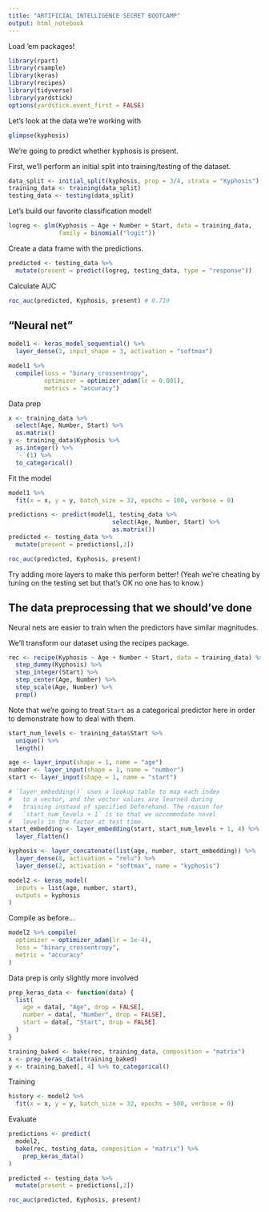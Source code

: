```yaml
---
title: "ARTIFICIAL INTELLIGENCE SECRET BOOTCAMP"
output: html_notebook
---
```


Load 'em packages!

```r
library(rpart)
library(rsample)
library(keras)
library(recipes)
library(tidyverse)
library(yardstick)
options(yardstick.event_first = FALSE)
```

Let's look at the data we're working with

```r
glimpse(kyphosis)
```

We're going to predict whether kyphosis is present.

First, we'll perform an initial split into training/testing of the dataset.

```r
data_split <- initial_split(kyphosis, prop = 3/4, strata = "Kyphosis")
training_data <- training(data_split)
testing_data <- testing(data_split)
```

Let's build our favorite classification model!

```r
logreg <- glm(Kyphosis ~ Age + Number + Start, data = training_data,
              family = binomial("logit"))
```

Create a data frame with the predictions.

```r
predicted <- testing_data %>% 
  mutate(present = predict(logreg, testing_data, type = "response"))
```

Calculate AUC

```r

roc_auc(predicted, Kyphosis, present) # 0.719
```

## "Neural net"

```r
model1 <- keras_model_sequential() %>% 
  layer_dense(2, input_shape = 3, activation = "softmax")

model1 %>% 
  compile(loss = "binary_crossentropy",
          optimizer = optimizer_adam(lr = 0.001),
          metrics = "accuracy")

```

Data prep

```r
x <- training_data %>% 
  select(Age, Number, Start) %>% 
  as.matrix()
y <- training_data$Kyphosis %>% 
  as.integer() %>% 
  `-`(1) %>% 
  to_categorical()
```

Fit the model

```r
model1 %>% 
  fit(x = x, y = y, batch_size = 32, epochs = 100, verbose = 0)
```

```r
predictions <- predict(model1, testing_data %>% 
                             select(Age, Number, Start) %>% 
                             as.matrix())
predicted <- testing_data %>% 
  mutate(present = predictions[,2])

roc_auc(predicted, Kyphosis, present)
```

Try adding more layers to make this perform better! (Yeah we're cheating by tuning on the testing set but that's OK no one has to know.)

## The data preprocessing that we should've done

Neural nets are easier to train when the predictors have similar magnitudes.

We'll transform our dataset using the recipes package.

```r
rec <- recipe(Kyphosis ~ Age + Number + Start, data = training_data) %>% 
  step_dummy(Kyphosis) %>% 
  step_integer(Start) %>%
  step_center(Age, Number) %>% 
  step_scale(Age, Number) %>% 
  prep()
```

Note that we're going to treat `Start` as a categorical predictor here in order to demonstrate how to deal with them.

```r
start_num_levels <- training_data$Start %>%
  unique() %>% 
  length()

age <- layer_input(shape = 1, name = "age")
number <- layer_input(shape = 1, name = "number")
start <- layer_input(shape = 1, name = "start")

# `layer_embedding()` uses a lookup table to map each index
#   to a vector, and the vector values are learned during
#   training instead of specified beforehand. The reason for
#   `start_num_levels + 1` is so that we accommodate novel
#   levels in the factor at test time.
start_embedding <- layer_embedding(start, start_num_levels + 1, 4) %>% 
  layer_flatten()

kyphosis <- layer_concatenate(list(age, number, start_embedding)) %>% 
  layer_dense(8, activation = "relu") %>%
  layer_dense(2, activation = "softmax", name = "kyphosis")

model2 <- keras_model(
  inputs = list(age, number, start),
  outputs = kyphosis
)
```

Compile as before...

```r
model2 %>% compile(
  optimizer = optimizer_adam(lr = 1e-4),
  loss = "binary_crossentropy",
  metric = "accuracy"
)
```

Data prep is only slightly more involved

```r
prep_keras_data <- function(data) {
  list(
    age = data[, "Age", drop = FALSE],
    number = data[, "Number", drop = FALSE],
    start = data[, "Start", drop = FALSE]
  )
}

training_baked <- bake(rec, training_data, composition = "matrix")
x <- prep_keras_data(training_baked)
y <- training_baked[, 4] %>% to_categorical()
```

Training

```r
history <- model2 %>% 
  fit(x = x, y = y, batch_size = 32, epochs = 500, verbose = 0)
```

Evaluate

```r
predictions <- predict(
  model2,
  bake(rec, testing_data, composition = "matrix") %>%
    prep_keras_data()
)

predicted <- testing_data %>% 
  mutate(present = predictions[,2])

roc_auc(predicted, Kyphosis, present)
```